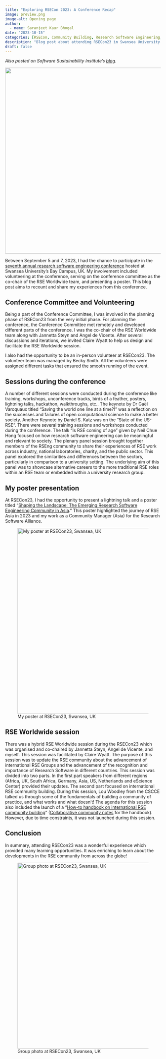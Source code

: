 ```yaml
---
title: "Exploring RSECon 2023: A Conference Recap"
image: preview.png
image-alt: Opening page
author:
  - name: Saranjeet Kaur Bhogal
date: "2023-10-15"
categories: [RSECon, Community Building, Research Software Engineering, United Kingdom]
description: "Blog post about attending RSECon23 in Swansea University's Bay Campus, United Kingdom"
draft: false
---
```


*Also posted on Software Sustainability Institute's [blog](https://www.software.ac.uk/blog/exploring-rsecon-2023-conference-recap)*.

![](preview.png){width="600"}

Between September 5 and 7, 2023, I had the chance to participate in the [seventh annual research software engineering conference](https://rsecon23.society-rse.org) hosted at Swansea University's Bay Campus, UK. My involvement included volunteering at the conference, serving on the conference committee as the co-chair of the RSE Worldwide team, and presenting a poster. This blog post aims to recount and share my experiences from this conference.

## Conference Committee and Volunteering

Being a part of the Conference Committee, I was involved in the planning phase of RSECon23 from the very initial phase. For planning the conference, the Conference Committee met remotely and developed different parts of the conference. I was the co-chair of the RSE Worldwide team along with Jannetta Steyn and Angel de Vicente. After several discussions and iterations, we invited Claire Wyatt to help us design and facilitate the RSE Worldwide session.

I also had the opportunity to be an in-person volunteer at RSECon23. The volunteer team was managed by Becky Smith. All the volunteers were assigned different tasks that ensured the smooth running of the event.

## Sessions during the conference

A number of different sessions were conducted during the conference like training, workshops, unconference tracks, birds of a feather, posters, lightning talks, hackathon, walkthroughs, etc.. The keynote by Dr Gaël Varoquaux titled “Saving the world one line at a time?!” was a reflection on the successes and failures of open computational science to make a better society. Another Keynote by Daniel S. Katz was on the “State of the US-RSE”. There were several training sessions and workshops conducted during the conference. The talk “Is RSE coming of age” given by Neil Chue Hong focused on how research software engineering can be meaningful and relevant to society. The plenary panel session brought together members of the RSEng community to share their experiences of RSE work across industry, national laboratories, charity, and the public sector. This panel explored the similarities and differences between the sectors, particularly in comparison to a university setting. The underlying aim of this panel was to showcase alternative careers to the more traditional RSE roles within an RSE team or embedded within a university research group.

## My poster presentation

At RSECon23, I had the opportunity to present a lightning talk and a poster titled "[Shaping the Landscape: The Emerging Research Software Engineering Community in Asia]()." This poster highlighted the journey of RSE Asia in 2023 and my work as a Community Manager (Asia) for the Research Software Alliance.

![My poster at RSECon23, Swansea, UK](poster.png){width="600"}

## RSE Worldwide session

There was a hybrid RSE Worldwide session during the RSECon23 which was organised and co-chaired by Jannetta Steyn, Angel de Vicente, and myself. This session was facilitated by Claire Wyatt. The purpose of this session was to update the RSE community about the advancement of international RSE Groups and the advancement of the recognition and importance of Research Software in different countries. This session was divided into two parts. In the first part speakers from different regions (Africa, UK, South Africa, Germany, Asia, US, Netherlands and eScience Center) provided their updates. The second part focused on international RSE community building. During this session, Lou Woodley from the CSCCE talked us through some of the fundamentals of building a community of practice, and what works and what doesn't! The agenda for this session also included the launch of a “[How-to handbook on international RSE community building](https://rse-worldwide.github.io/RSE-Community-Building/intro.html)” ([Collaborative community notes](https://hackmd.io/@rseteam-ncl/RSEWORLDWIDE) for the handbook). However, due to time constraints, it was not launched during this session.

## Conclusion

In summary, attending RSECon23 was a wonderful experience which provided many learning opportunities. It was enriching to learn about the developments in the RSE community from across the globe!

![Group photo at RSECon23, Swansea, UK](group.png){width="600"}